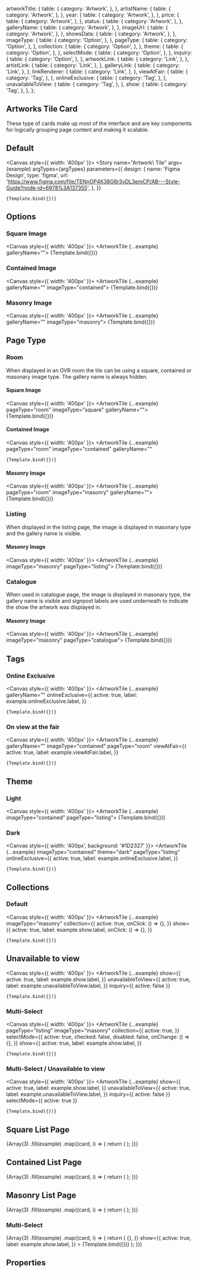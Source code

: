 
<Meta
  title="Components/Structure/cards/Artwork Tile"
  component={ArtworkTile}
  decorators={[withDesign]}
/>


  artworkTitle: {
    table: {
      category: 'Artwork',
    },
  },
  artistName: {
    table: {
      category: 'Artwork',
    },
  },
  year: {
    table: {
      category: 'Artwork',
    },
  },
  price: {
    table: {
      category: 'Artwork',
    },
  },
  status: {
    table: {
      category: 'Artwork',
    },
  },
  galleryName: {
    table: {
      category: 'Artwork',
    },
  },
  imageUrl: {
    table: {
      category: 'Artwork',
    },
  },
  showsData: {
    table: {
      category: 'Artwork',
    },
  },
  imageType: {
    table: {
      category: 'Option',
    },
  },
  pageType: {
    table: {
      category: 'Option',
    },
  },
  collection: {
    table: {
      category: 'Option',
    },
  },
  theme: {
    table: {
      category: 'Option',
    },
  },
  selectMode: {
    table: {
      category: 'Option',
    },
  },
  inquiry: {
    table: {
      category: 'Option',
    },
  },
  artworkLink: {
    table: {
      category: 'Link',
    },
  },
  artistLink: {
    table: {
      category: 'Link',
    },
  },
  galleryLink: {
    table: {
      category: 'Link',
    },
  },
  linkRenderer: {
    table: {
      category: 'Link',
    },
  },
  viewAtFair: {
    table: {
      category: 'Tag',
    },
  },
  onlineExclusive: {
    table: {
      category: 'Tag',
    },
  },
  unavailableToView: {
    table: {
      category: 'Tag',
    },
  },
  show: {
    table: {
      category: 'Tag',
    },
  },
};

## Artworks Tile Card

These type of cards make up most of the interface and are key components for logically grouping page content and making it scalable.

## Default

<Canvas style={{ width: '400px' }}>
  <Story
    name="Artwork\ Tile"
    args={example}
    argTypes={argTypes}
    parameters={{
      design: {
        name: 'Figma Design',
        type: 'figma',
        url:
          'https://www.figma.com/file/TENnOP4K38G6r3vDL3emCP/AB---Style-Guide?node-id=6978%3A137355',
      },
    }}
  >
    {Template.bind({})}
  </Story>
</Canvas>

## Options

### Square Image

<Canvas style={{ width: '400px' }}>
  <ArtworkTile {...example} galleryName="">
    {Template.bind({})}
  </ArtworkTile>
</Canvas>

### Contained Image

<Canvas style={{ width: '400px' }}>
  <ArtworkTile {...example} galleryName="" imageType="contained">
    {Template.bind({})}
  </ArtworkTile>
</Canvas>

### Masonry Image

<Canvas style={{ width: '400px' }}>
  <ArtworkTile {...example} galleryName="" imageType="masonry">
    {Template.bind({})}
  </ArtworkTile>
</Canvas>

## Page Type

### Room

When displayed in an OVR room the tile can be using a square, contained or masonary image type. The gallery name is always hidden.

#### Square Image

<Canvas style={{ width: '400px' }}>
  <ArtworkTile {...example} pageType="room" imageType="square" galleryName="">
    {Template.bind({})}
  </ArtworkTile>
</Canvas>

#### Contained Image

<Canvas style={{ width: '400px' }}>
  <ArtworkTile
    {...example}
    pageType="room"
    imageType="contained"
    galleryName=""
  >
    {Template.bind({})}
  </ArtworkTile>
</Canvas>

#### Masonry Image

<Canvas style={{ width: '400px' }}>
  <ArtworkTile {...example} pageType="room" imageType="masonry" galleryName="">
    {Template.bind({})}
  </ArtworkTile>
</Canvas>

### Listing

When displayed in the listing page, the image is displayed in masonary type and the gallery name is visible.

#### Masonry Image

<Canvas style={{ width: '400px' }}>
  <ArtworkTile {...example} imageType="masonry" pageType="listing">
    {Template.bind({})}
  </ArtworkTile>
</Canvas>

### Catalogue

When used in catalogue page, the image is displayed in masonary type, the gallery name is visible and signpost labels are used underneath to indicate the show the artwork was displayed in.

#### Masonry Image

<Canvas style={{ width: '400px' }}>
  <ArtworkTile {...example} imageType="masonry" pageType="catalogue">
    {Template.bind({})}
  </ArtworkTile>
</Canvas>

## Tags

### Online Exclusive

<Canvas style={{ width: '400px' }}>
  <ArtworkTile
    {...example}
    galleryName=""
    onlineExclusive={{
      active: true,
      label: example.onlineExclusive.label,
    }}
  >
    {Template.bind({})}
  </ArtworkTile>
</Canvas>

### On view at the fair

<Canvas style={{ width: '400px' }}>
  <ArtworkTile
    {...example}
    galleryName=""
    imageType="contained"
    pageType="room"
    viewAtFair={{
      active: true,
      label: example.viewAtFair.label,
    }}
  >
    {Template.bind({})}
  </ArtworkTile>
</Canvas>

## Theme

### Light

<Canvas style={{ width: '400px' }}>
  <ArtworkTile {...example} imageType="contained" pageType="listing">
    {Template.bind({})}
  </ArtworkTile>
</Canvas>

### Dark

<Canvas style={{ width: '400px', background: '#1D2327' }}>
  <ArtworkTile
    {...example}
    imageType="contained"
    theme="dark"
    pageType="listing"
    onlineExclusive={{
      active: true,
      label: example.onlineExclusive.label,
    }}
  >
    {Template.bind({})}
  </ArtworkTile>
</Canvas>

## Collections

### Default

<Canvas style={{ width: '400px' }}>
  <ArtworkTile
    {...example}
    imageType="masonry"
    collection={{
      active: true,
      onClick: () => {},
    }}
    show={{
      active: true,
      label: example.show.label,
      onClick: () => {},
    }}
  >
    {Template.bind({})}
  </ArtworkTile>
</Canvas>

## Unavailable to view

<Canvas style={{ width: '400px' }}>
  <ArtworkTile
    {...example}
    show={{
      active: true,
      label: example.show.label,
    }}
    unavailableToView={{
      active: true,
      label: example.unavailableToView.label,
    }}
    inquiry={{
      active: false
    }}
  >
    {Template.bind({})}
  </ArtworkTile>
</Canvas>

### Multi-Select

<Canvas style={{ width: '400px' }}>
  <ArtworkTile
    {...example}
    pageType="listing"
    imageType="masonry"
    collection={{
      active: true,
    }}
    selectMode={{
      active: true,
      checked: false,
      disabled: false,
      onChange: () => {},
    }}
    show={{
      active: true,
      label: example.show.label,
    }}
  >
    {Template.bind({})}
  </ArtworkTile>
</Canvas>

### Multi-Select / Unavailable to view

<Canvas style={{ width: '400px' }}>
  <ArtworkTile
    {...example}
    show={{
      active: true,
      label: example.show.label,
    }}
    unavailableToView={{
      active: true,
      label: example.unavailableToView.label,
    }}
    inquiry={{
      active: false
    }}
    selectMode={{
      active: true
    }}
  >
    {Template.bind({})}
  </ArtworkTile>
</Canvas>

## Square List Page

<Canvas>
  <Container>
    <Row>
      {Array(3)
        .fill(example)
        .map((card, i) => {
          return (
            <Col key={`col-${i}`} xs={12} sm={12} md={6} lg={4}>
              <ArtworkTile {...example} imageType="square" galleryName="" />
            </Col>
          );
        })}
    </Row>
  </Container>
</Canvas>

## Contained List Page

<Canvas>
  <Container>
    <Row>
      {Array(3)
        .fill(example)
        .map((card, i) => {
          return (
            <Col key={`col-${i}`} xs={12} sm={12} md={6} lg={4}>
              <ArtworkTile {...example} imageType="contained" galleryName="" />
            </Col>
          );
        })}
    </Row>
  </Container>
</Canvas>

## Masonry List Page

<Canvas>
  <Container>
    <Row>
      {Array(3)
        .fill(example)
        .map((card, i) => {
          return (
            <Col key={`col-${i}`} xs={12} sm={12} md={6} lg={4}>
              <ArtworkTile {...example} imageType="masonry" galleryName="" />
            </Col>
          );
        })}
    </Row>
  </Container>
</Canvas>

### Multi-Select

<Canvas>
  <Container>
    <Row>
      {Array(3)
        .fill(example)
        .map((card, i) => {
          return (
            <Col key={`col-${i}`} xs={12} sm={12} md={6} lg={4}>
              <ArtworkTile
                {...example}
                pageType="listing"
                imageType="masonry"
                collection={{
                  active: true,
                }}
                selectMode={{
                  active: true,
                  checked: false,
                  disabled: false,
                  onChange: () => {},
                }}
                show={{
                  active: true,
                  label: example.show.label,
                }}
              >
                {Template.bind({})}
              </ArtworkTile>
            </Col>
          );
        })}
    </Row>
  </Container>
</Canvas>

## Properties

<ArgsTable of={ArtworkTile} />
